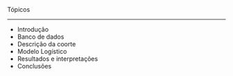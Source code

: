 
##  {#topicos data-menu-title="Tópicos"}

[Tópicos]{.slide-title}

<hr>

::: body-text-m
-   Introdução
-   Banco de dados
-   Descrição da coorte
-   Modelo Logístico
-   Resultados e interpretações
-   Conclusões
:::
